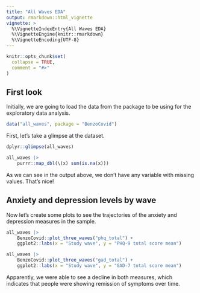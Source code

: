 ```yaml
---
title: "All Waves EDA"
output: rmarkdown::html_vignette
vignette: >
  %\VignetteIndexEntry{All Waves EDA}
  %\VignetteEngine{knitr::rmarkdown}
  %\VignetteEncoding{UTF-8}
---
```


```r
knitr::opts_chunk$set(
  collapse = TRUE,
  comment = "#>"
)
```

## First look 

Initially, we are going to load the data from the package to be using for the
exploratory data analysis.

```r
data("all_waves", package = "BenzoCovid")
```

First, let's take a glimpse at the dataset.

```r
dplyr::glimpse(all_waves)
```

```r
all_waves |> 
    purrr::map_dbl(\(x) sum(is.na(x)))
```

As we can see in the output above, we don't have any variable with missing values.
That's nice!

## Anxiety and depression levels by wave

Now let's create some plots to see the trajectories of the anxiety and depression measures in the sample.

```r
all_waves |> 
    BenzoCovid::plot_three_waves("phq_total") +
    ggplot2::labs(x = "Study wave", y = "PHQ-9 total score mean")

all_waves |> 
    BenzoCovid::plot_three_waves("gad_total") +
    ggplot2::labs(x = "Study wave", y = "GAD-7 total score mean")
```

Apparently, we were able to see a decline in both measures, which indicates that people were showing remission of symptoms over time.

